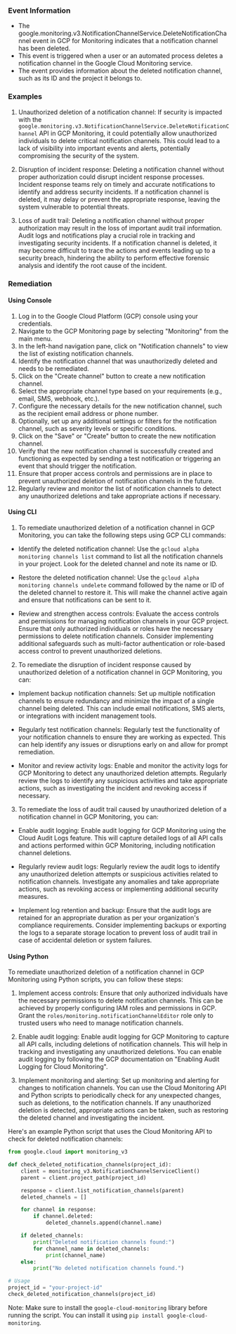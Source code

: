 
### Event Information

- The google.monitoring.v3.NotificationChannelService.DeleteNotificationChannel event in GCP for Monitoring indicates that a notification channel has been deleted.
- This event is triggered when a user or an automated process deletes a notification channel in the Google Cloud Monitoring service.
- The event provides information about the deleted notification channel, such as its ID and the project it belongs to.


### Examples

1. Unauthorized deletion of a notification channel: If security is impacted with the `google.monitoring.v3.NotificationChannelService.DeleteNotificationChannel` API in GCP Monitoring, it could potentially allow unauthorized individuals to delete critical notification channels. This could lead to a lack of visibility into important events and alerts, potentially compromising the security of the system.

2. Disruption of incident response: Deleting a notification channel without proper authorization could disrupt incident response processes. Incident response teams rely on timely and accurate notifications to identify and address security incidents. If a notification channel is deleted, it may delay or prevent the appropriate response, leaving the system vulnerable to potential threats.

3. Loss of audit trail: Deleting a notification channel without proper authorization may result in the loss of important audit trail information. Audit logs and notifications play a crucial role in tracking and investigating security incidents. If a notification channel is deleted, it may become difficult to trace the actions and events leading up to a security breach, hindering the ability to perform effective forensic analysis and identify the root cause of the incident.

### Remediation

#### Using Console

1. Log in to the Google Cloud Platform (GCP) console using your credentials.
2. Navigate to the GCP Monitoring page by selecting "Monitoring" from the main menu.
3. In the left-hand navigation pane, click on "Notification channels" to view the list of existing notification channels.
4. Identify the notification channel that was unauthorizedly deleted and needs to be remediated.
5. Click on the "Create channel" button to create a new notification channel.
6. Select the appropriate channel type based on your requirements (e.g., email, SMS, webhook, etc.).
7. Configure the necessary details for the new notification channel, such as the recipient email address or phone number.
8. Optionally, set up any additional settings or filters for the notification channel, such as severity levels or specific conditions.
9. Click on the "Save" or "Create" button to create the new notification channel.
10. Verify that the new notification channel is successfully created and functioning as expected by sending a test notification or triggering an event that should trigger the notification.
11. Ensure that proper access controls and permissions are in place to prevent unauthorized deletion of notification channels in the future.
12. Regularly review and monitor the list of notification channels to detect any unauthorized deletions and take appropriate actions if necessary.

#### Using CLI

1. To remediate unauthorized deletion of a notification channel in GCP Monitoring, you can take the following steps using GCP CLI commands:

- Identify the deleted notification channel: Use the `gcloud alpha monitoring channels list` command to list all the notification channels in your project. Look for the deleted channel and note its name or ID.

- Restore the deleted notification channel: Use the `gcloud alpha monitoring channels undelete` command followed by the name or ID of the deleted channel to restore it. This will make the channel active again and ensure that notifications can be sent to it.

- Review and strengthen access controls: Evaluate the access controls and permissions for managing notification channels in your GCP project. Ensure that only authorized individuals or roles have the necessary permissions to delete notification channels. Consider implementing additional safeguards such as multi-factor authentication or role-based access control to prevent unauthorized deletions.

2. To remediate the disruption of incident response caused by unauthorized deletion of a notification channel in GCP Monitoring, you can:

- Implement backup notification channels: Set up multiple notification channels to ensure redundancy and minimize the impact of a single channel being deleted. This can include email notifications, SMS alerts, or integrations with incident management tools.

- Regularly test notification channels: Regularly test the functionality of your notification channels to ensure they are working as expected. This can help identify any issues or disruptions early on and allow for prompt remediation.

- Monitor and review activity logs: Enable and monitor the activity logs for GCP Monitoring to detect any unauthorized deletion attempts. Regularly review the logs to identify any suspicious activities and take appropriate actions, such as investigating the incident and revoking access if necessary.

3. To remediate the loss of audit trail caused by unauthorized deletion of a notification channel in GCP Monitoring, you can:

- Enable audit logging: Enable audit logging for GCP Monitoring using the Cloud Audit Logs feature. This will capture detailed logs of all API calls and actions performed within GCP Monitoring, including notification channel deletions. 

- Regularly review audit logs: Regularly review the audit logs to identify any unauthorized deletion attempts or suspicious activities related to notification channels. Investigate any anomalies and take appropriate actions, such as revoking access or implementing additional security measures.

- Implement log retention and backup: Ensure that the audit logs are retained for an appropriate duration as per your organization's compliance requirements. Consider implementing backups or exporting the logs to a separate storage location to prevent loss of audit trail in case of accidental deletion or system failures.

#### Using Python

To remediate unauthorized deletion of a notification channel in GCP Monitoring using Python scripts, you can follow these steps:

1. Implement access controls: Ensure that only authorized individuals have the necessary permissions to delete notification channels. This can be achieved by properly configuring IAM roles and permissions in GCP. Grant the `roles/monitoring.notificationChannelEditor` role only to trusted users who need to manage notification channels.

2. Enable audit logging: Enable audit logging for GCP Monitoring to capture all API calls, including deletions of notification channels. This will help in tracking and investigating any unauthorized deletions. You can enable audit logging by following the GCP documentation on "Enabling Audit Logging for Cloud Monitoring".

3. Implement monitoring and alerting: Set up monitoring and alerting for changes to notification channels. You can use the Cloud Monitoring API and Python scripts to periodically check for any unexpected changes, such as deletions, to the notification channels. If any unauthorized deletion is detected, appropriate actions can be taken, such as restoring the deleted channel and investigating the incident.

Here's an example Python script that uses the Cloud Monitoring API to check for deleted notification channels:

```python
from google.cloud import monitoring_v3

def check_deleted_notification_channels(project_id):
    client = monitoring_v3.NotificationChannelServiceClient()
    parent = client.project_path(project_id)

    response = client.list_notification_channels(parent)
    deleted_channels = []

    for channel in response:
        if channel.deleted:
            deleted_channels.append(channel.name)

    if deleted_channels:
        print("Deleted notification channels found:")
        for channel_name in deleted_channels:
            print(channel_name)
    else:
        print("No deleted notification channels found.")

# Usage
project_id = "your-project-id"
check_deleted_notification_channels(project_id)
```

Note: Make sure to install the `google-cloud-monitoring` library before running the script. You can install it using `pip install google-cloud-monitoring`.


